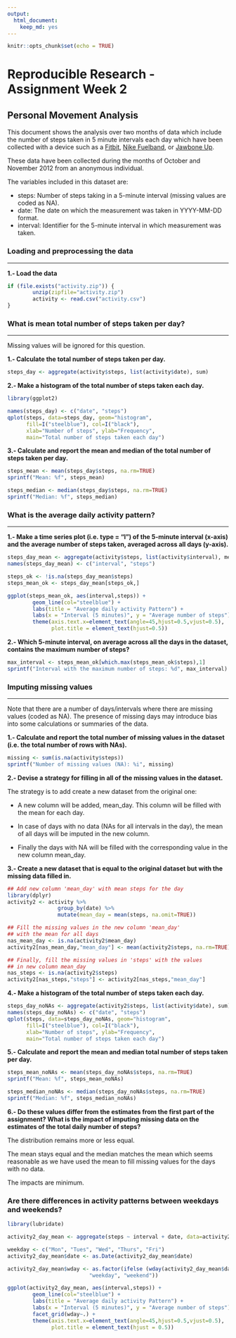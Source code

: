 ```yaml
---
output: 
  html_document: 
    keep_md: yes
---
```


```r
knitr::opts_chunk$set(echo = TRUE)
```
# Reproducible Research - Assignment Week 2

## Personal Movement Analysis
  
This document shows the analysis over two months of data which include the number of steps taken in 5 minute intervals each day which have been collected with 
a device such as a [Fitbit](http://www.fitbit.com/), [Nike Fuelband](http://www.nike.com/us/en_us/c/nikeplus-fuelband), or [Jawbone Up](https://jawbone.com/up).  

These data have been collected during the months of October and November 2012 from an anonymous individual.  

The variables included in this dataset are:  

* steps: Number of steps taking in a 5-minute interval (missing values are coded as NA).  
* date: The date on which the measurement was taken in YYYY-MM-DD format.  
* interval: Identifier for the 5-minute interval in which measurement was taken.  
  

   
### Loading and preprocessing the data 
***
  
**1.- Load the data**  

```r
if (file.exists("activity.zip")) {
        unzip(zipfile="activity.zip")
        activity <- read.csv("activity.csv")
}
```
  
  
  
### What is mean total number of steps taken per day?
***
  
Missing values will be ignored for this question.

**1.- Calculate the total number of steps taken per day.**  

````r
steps_day <- aggregate(activity$steps, list(activity$date), sum)

````

**2.- Make a histogram of the total number of steps taken each day.**  

````r
library(ggplot2)

names(steps_day) <- c("date", "steps")
qplot(steps, data=steps_day, geom="histogram", 
      fill=I("steelblue"), col=I("black"), 
      xlab="Number of steps", ylab="Frequency", 
      main="Total number of steps taken each day")

````


**3.- Calculate and report the mean and median of the total number of steps taken per day.**  

```r
steps_mean <- mean(steps_day$steps, na.rm=TRUE)
sprintf("Mean: %f", steps_mean)

steps_median <- median(steps_day$steps, na.rm=TRUE)
sprintf("Median: %f", steps_median)
```
  
  
### What is the average daily activity pattern?
***
  
**1.- Make a time series plot (i.e. type = "l") of the 5-minute interval (x-axis) and the average number of steps taken, averaged across all days (y-axis).**  

```r

steps_day_mean <- aggregate(activity$steps, list(activity$interval), mean, na.rm=TRUE)
names(steps_day_mean) <- c("interval", "steps")

steps_ok <- !is.na(steps_day_mean$steps)
steps_mean_ok <- steps_day_mean[steps_ok,]

ggplot(steps_mean_ok, aes(interval,steps)) +
        geom_line(col="steelblue") + 
        labs(title = "Average daily activity Pattern") + 
        labs(x = "Interval (5 minutes)", y = "Average number of steps") +
        theme(axis.text.x=element_text(angle=45,hjust=0.5,vjust=0.5),
              plot.title = element_text(hjust=0.5))

```


**2.- Which 5-minute interval, on average across all the days in the dataset, contains the maximum number of steps?**  

```r
max_interval <- steps_mean_ok[which.max(steps_mean_ok$steps),1]
sprintf("Interval with the maximum number of steps: %d", max_interval)
```
  


### Imputing missing values
***
  
Note that there are a number of days/intervals where there are missing values (coded as NA). The presence of missing days may introduce bias into some calculations or summaries of the data.

**1.- Calculate and report the total number of missing values in the dataset (i.e. the total number of rows with NAs).**  

```r
missing <- sum(is.na(activity$steps))
sprintf("Number of missing values (NA): %i", missing)
```
  
  

**2.- Devise a strategy for filling in all of the missing values in the dataset.**   
  
The strategy is to add create a new dataset from the original one:  

* A new column will be added, mean_day. This column will be filled with the
mean for each day.  

* In case of days with no data (NAs for all intervals in the day), the mean
of all days will be imputed in the new column.  

* Finally the days with NA will be filled with the corresponding value in
the new column mean_day.  

  

**3.- Create a new dataset that is equal to the original dataset but with the missing data filled in.**  

```r
## Add new column 'mean_day' with mean steps for the day
library(dplyr)
activity2 <- activity %>%
                group_by(date) %>%
                mutate(mean_day = mean(steps, na.omit=TRUE))

## Fill the missing values in the new column 'mean_day'
## with the mean for all days
nas_mean_day <- is.na(activity2$mean_day)
activity2[nas_mean_day,"mean_day"] <- mean(activity2$steps, na.rm=TRUE)

## Finally, fill the missing values in 'steps' with the values
## in new column mean_day
nas_steps <- is.na(activity2$steps)
activity2[nas_steps,"steps"] <- activity2[nas_steps,"mean_day"]
```
  
  
**4.- Make a histogram of the total number of steps taken each day.**  

```r
steps_day_noNAs <- aggregate(activity2$steps, list(activity$date), sum)
names(steps_day_noNAs) <- c("date", "steps")
qplot(steps, data=steps_day_noNAs, geom="histogram", 
      fill=I("steelblue"), col=I("black"), 
      xlab="Number of steps", ylab="Frequency", 
      main="Total number of steps taken each day")

```

  
**5.-  Calculate and report the mean and median total number of steps taken per day.**  

```r
steps_mean_noNAs <- mean(steps_day_noNAs$steps, na.rm=TRUE)
sprintf("Mean: %f", steps_mean_noNAs)

steps_median_noNAs <- median(steps_day_noNAs$steps, na.rm=TRUE)
sprintf("Median: %f", steps_median_noNAs)
```

  

**6.- Do these values differ from the estimates from the first part of the assignment? What is the impact of imputing missing data on the estimates of the total daily number of steps?**  

The distribution remains more or less equal.  

The mean stays equal and the median matches the mean which seems reasonable as
we have used the mean to fill missing values for the days with no data.  

The impacts are minimum.  


### Are there differences in activity patterns between weekdays and weekends?
  
```r
library(lubridate)

activity2_day_mean <- aggregate(steps ~ interval + date, data=activity2, mean)

weekday <- c("Mon", "Tues", "Wed", "Thurs", "Fri")
activity2_day_mean$date <- as.Date(activity2_day_mean$date)

activity2_day_mean$wday <- as.factor(ifelse (wday(activity2_day_mean$date, label = TRUE) %in% weekday, 
                          "weekday", "weekend"))

ggplot(activity2_day_mean, aes(interval,steps)) +
        geom_line(col="steelblue") + 
        labs(title = "Average daily activity Pattern") + 
        labs(x = "Interval (5 minutes)", y = "Average number of steps") +
        facet_grid(wday~.) + 
        theme(axis.text.x=element_text(angle=45,hjust=0.5,vjust=0.5), 
              plot.title = element_text(hjust = 0.5))

```
